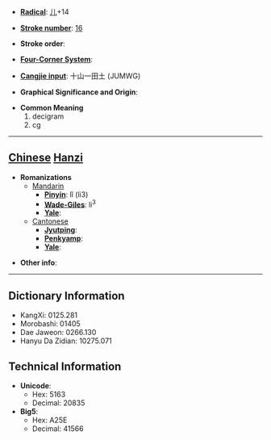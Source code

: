 * '''[[Wiktionary:Chinese radical index| Radical]]''': [[Wiktionary:Chinese radical index 儿|儿]]+14

* '''[[Wiktionary:Chinese total strokes index|Stroke number]]''': [[Wiktionary:Chinese total strokes index 16|16]]

* '''Stroke order''': 

* '''[[Wiktionary:Chinese four corner index|Four-Corner System]]''': 

* '''[[Wiktionary:Chinese Cangjie index|Cangjie input]]''': 十山一田土 (JUMWG)

* '''Graphical Significance and Origin''': 

* '''Common Meaning'''
*#decigram
*# cg


----

== [[Chinese]] [[Hanzi]] ==

* '''Romanizations'''
** [[Mandarin]]
*** '''[[Pinyin]]''': lǐ (li3)
*** '''[[Wade-Giles]]''': li<sup>3</sup>
*** '''[[Yale]]''': 
**[[Cantonese]]
***'''[[Jyutping]]''':
***'''[[Penkyamp]]''': 
***'''[[Yale]]''': 

* '''Other info''': 

----

== Dictionary Information ==

* KangXi: 0125.281
* Morobashi: 01405
* Dae Jaweon: 0266.130
* Hanyu Da Zidian: 10275.071

== Technical Information ==

* '''Unicode''':
** Hex: 5163
** Decimal: 20835
* '''Big5''':
** Hex: A25E
** Decimal: 41566